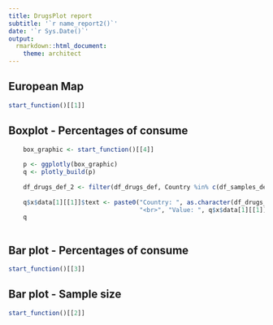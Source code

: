 ```yaml
---
title: DrugsPlot report
subtitle: '`r name_report2()`'
date: '`r Sys.Date()`'
output:
  rmarkdown::html_document:
    theme: architect
---
```


## European Map

```r
start_function()[[1]]
```

## Boxplot - Percentages of consume

```r
    box_graphic <- start_function()[[4]]
    
    p <- ggplotly(box_graphic)
    q <- plotly_build(p)
    
    df_drugs_def_2 <- filter(df_drugs_def, Country %in% c(df_samples_def$Country))
  
    q$x$data[1][[1]]$text <- paste0("Country: ", as.character(df_drugs_def_2$Country),
                                    "<br>", "Value: ", q$x$data[1][[1]]$y, "%")
    q
    
```

## Bar plot - Percentages of consume

```r
start_function()[[3]]
```

##  Bar plot - Sample size

```r
start_function()[[2]]
```

